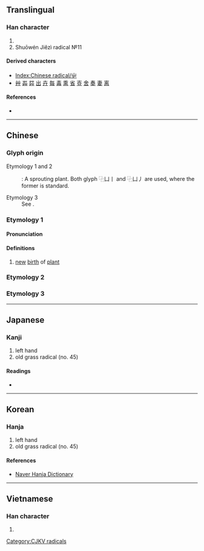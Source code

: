 {{also|𐌙|Ψ|Ѱ}}
{{character info/new}}
{{character info|0xFA3C}}
{{character info|0x2F878}}

==Translingual==
{{stroke order|type=animate}}

===Han character===
{{Han char|rn=45|rad=屮|as=00|sn=3|four=22407|canj=UL|ids=⿻凵丨(GHTK),⿻凵丿(J)}}

# {{mul-kangxi radical-def}}
# Shuōwén Jiězì radical №11

====Derived characters====
* [[Index:Chinese radical/屮]]
* [[艸]] [[芔]] [[茻]] [[出]] [[卉]] [[每]] [[毒]] [[熏]] [[省]] [[壴]] [[舍]] [[奏]] [[妻]] [[离]]

====References====
* {{Han ref|kx=0304.100|dkj=07826|dj=0603.040|hdz=21021.030|uh=5C6E|ud=23662|bh=C94B|bd=51531}}

----

==Chinese==
{{zh-forms}}
===Glyph origin===
{{Han etym}}
; Etymology 1 and 2
: {{liushu|p}}: A sprouting plant. Both glyph ⿻凵丨 and ⿻凵丿 are used, where the former is standard.
; Etymology 3
: See {{l|zh|𠂇}}.
===Etymology 1===

====Pronunciation====
{{zh-pron
|m=chè
|c=cit3
|h=pfs=chhe̍t
|mn=thiat
|w=
|mc=y
|oc=y
|ma=|ma2=
|cat=n
}}

====Definitions====
{{zh-hanzi}}

# [[new]] [[birth]] of [[plant]]

===Etymology 2===
{{zh-see|艸|a}}

===Etymology 3===
{{Han-glyphref|⿻凵丿|&nbsp;only}}
{{zh-see|左|v}}
----

==Japanese==

===Kanji===
{{ja-kanji|grade=|rs=屮00}}

# left hand
# old grass radical (no. 45)

====Readings====
* {{ja-readings|on=[[さ]] (sa)|kun=[[ひだり]] (hidari), [[ひだりて]] (hidarite)}}

----

==Korean==

===Hanja===
{{ko-hanja|hangeul=철|rv=cheol|mr=chŏl|y=chel|eumhun=싹날|ehrv=ssaknal}}

# left hand
# old grass radical (no. 45)

====References====
* [http://hanja.naver.com/hanja?q=%E5%B1%AE Naver Hanja Dictionary]

----

==Vietnamese==

===Han character===
{{vi-hantu|[[triệt]]|rs=屮00}}

# {{defn|lang=vi|sort=屮00}}

[[Category:CJKV radicals]]